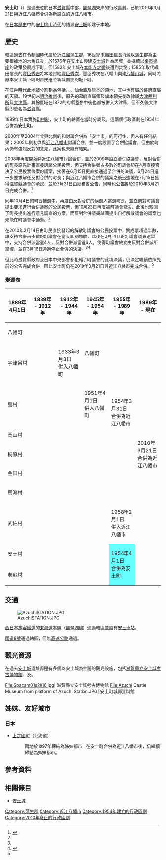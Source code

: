 {{日本町村 (廢除)
| 自治體名   = 安土
| 町村       = 町
| 町村章     =
| 日文原名   = 安土町
| 平假名     = あづちちょう
| 羅馬字拼音 = Azuchi-chō
| 都道府縣   = 滋賀縣
| 支廳       =
| 郡         = 蒲生郡
| 廢除時間   = 2010年3月21日
| 廢除理由   = 新設合併
| 廢除時處置 = 近江八幡市、'''安土町''' → [[近江八幡市|近江八幡市]]
| 現在自治體 = 近江八幡市
| 編號       = 25381-2
| 面積       = 24.3
| 邊界未定   =
| 人口       = 12,507
| 統計時間   = 2007年7月31日
| 自治體     = [[近江八幡市|近江八幡市]]、[[東近江市|東近江市]]
| 樹         =
| 花         =
| 鳥         =
| 其他象徵物 =
| 其他象徵   =
| 郵遞區號   = 521-1392
| 所在地     = 蒲生郡安土町大字小中1番地8號
| 電話號碼   = 748-46-3131
| 外部連結   = http://www.town.azuchi.shiga.jp/
| 地圖       =
| 註記       =
}}

'''安土町'''（{{jpn|j=安土町|hg=あづちちょう|rm=Azuchi chō|f=y}}）是過去位於日本[[滋賀縣|滋賀縣]]中部，[[琵琶湖|琵琶湖]]東岸的行政區劃，已於2010年3月21日與[[近江八幡市|近江八幡市]][[市町村合併|合併]]為新設立的近江八幡市。

在[[日本歷史|日本歷史]]中的[[安土桃山時代|安土桃山時代]]的語源[[安土城|安土城]]即建于本地。

== 歷史 ==

轄區過去在令制國時代屬於[[近江國|近江國]][[蒲生郡|蒲生郡]]，16世紀末[[織田信長|織田信長]]消滅以蒲生郡為主要根據地的六角氏後，於1576年在安土山興建[[安土城|安土城]]作為居城，並持續以[[樂市樂座|樂市樂座]]的政策發展成下町，但1582年安土城在[[本能寺之變|本能寺之變]]後遭到焚毀；1585年取代織田信長的[[豐臣秀吉|豐臣秀吉]]將本地封給[[豐臣秀次|豐臣秀次]]，豐臣秀次在八幡山興建[[八幡山城|八幡山城]]，同時將原本安土城下町的居民遷至新城南側的城下町。

在江戶時代此地被分割劃為包括{{Tsl|ja|郡山藩}}、{{Tsl|ja|仁正寺藩}}、{{Tsl|ja|川越藩}}、[[仙台藩|仙台藩]]及旗本的領地，其中也有屬於幕府直屬的天領。19世紀末[[明治維新|明治維新]]後，原先的幕府直屬領及旗本領先後改隸屬[[大津裁判所|大津裁判所]]及[[大津縣|大津縣]]，其餘區域在1872的府縣整併中後也都被併入大津縣，但不久後大津縣即更名為[[滋賀縣|滋賀縣]]。

1889年日本實施[[町村制|町村制]]，安土町的轄區在當時分屬{{Tsl|ja|安土村}}及{{Tsl|ja|老蘇村}}，這兩個行政區劃在1954年合併為'''安土町'''。

2000年至2004年曾與北側的{{Tsl|ja|能登川町}}和{{Tsl|ja|五個荘町|五個莊町}}討論合併為「安土市」的可行性，但未有任何結果；2005年則初次與[[近江八幡市|近江八幡市]]討論合併，並一度設置了合併協議會，但由於町內仍有強烈反對的意見，此案也未能有結果。

2008年再度開始與近江八幡市討論合併，並於2009年設立合併協議會，反對合併的町長原先計畫直接訴諸公民投票，但支持合併者占多數的町議會卻在4月直接否決了公民投票條案的議案，接著在6月15日更直接通過了合併的決議，6月24日進一步要求解任反對合併的町長；與近江八幡市合併的議案之後迅速地在7月15日獲得滋賀縣議會的承認，並於7月31日由總務省公告，同時也公告將於2010年3月21日完成合併。<ref name="Yonago">{{Cite web| url=http://www.city.yonago.lg.jp/secure/11776/data8.pdf| title=【事例】合併を巡る滋賀県安土町の经緯| date=2010-03-24| publisher=米子市政府| language=ja| accessdate=2020-03-21| archive-date=2020-03-21| archive-url=https://web.archive.org/web/20200321083503/http://www.city.yonago.lg.jp/secure/11776/data8.pdf| dead-url=no}}</ref>

同年10月4日的町長補選中，再度由反對合併的候選人當選町長，並立刻對町議會提出要求進行合併議案的公民投票，但10月23日再度被町議會否決，此後也駁回了町長提出進行意見調查的方案，而反對合併議員試圖提出自行解散議會的議案也未能在町議會中通過。<ref name="Yonago"/>

在2010年2月14日由町民直接發起的解散町議會的公民投票中，贊成票超過半數，讓支持合併占多數的町議會在當天即刻解散，此後在3月14日的町議會議員選舉中，支持合併派當選4人，反對合併派當選6人，使得町議會終於由反對合併派所掌控，並在3月16日通過停止合併的決議。<ref name="Yonago"/><ref>{{Cite web| url=https://www.jcp.or.jp/akahata/aik09/2010-01-15/2010011504_02_1.html| title=安土町と近江八幡市の合併問題 反対住民ら 総務省に訴え| date=2010-01-15| publisher=日本共產黨| language=ja| accessdate=2020-03-21| archive-date=2020-09-12| archive-url=https://web.archive.org/web/20200912130647/https://www.jcp.or.jp/akahata/aik09/2010-01-15/2010011504_02_1.html| dead-url=no}}</ref>

但此時滋賀縣政府及日本中央部會都拒絕了町議會的此項決議，仍決定繼續依照先前的公告完成合併，因此安土町仍在2010年3月21日與近江八幡市完成合併。<ref name="Yonago"/>

=== 變遷表 ===

{| class="wikitable" style="font-size:x-small;"
|-
! 1889年4月1日
! 1889年 - 1912年
! 1912年 - 1944年
! colspan=2 | 1945年 - 1954年
! 1955年 - 1989年
! 1989年 - 現在
! 現在
|-
| colspan=3 | 八幡町
| rowspan=2 | 八幡町
| rowspan=7 colspan=2 | 1954年3月31日<br />合併為近江八幡市
| rowspan=10 colspan=2 | 2010年3月21日<br />合併為近江八幡市
|-
| colspan=2 | 宇津呂村
| 1933年3月3日<br />併入八幡町
|-
| colspan=3 | 島村
| 1951年4月1日<br />併入八幡町
|-
| colspan=4 | 岡山村
|-
| colspan=4 | 桐原村
|-
| colspan=4 | 金田村
|-
| colspan=4 | 馬淵村
|-
| colspan=5 | 武佐村
| 1958年2月1日<br />併入近江八幡市
|-
| colspan=4 | 安土村
| rowspan=2 colspan=2 style="background-color:#6ff;" | 1954年4月1日<br />合併為安土町
|-
| colspan=4 | 老蘇村
|}

== 交通 ==

[[File:AzuchiSTATION.JPG|thumb]]

[[西日本旅客鐵道|西日本旅客鐵道]]的[[東海道本線|東海道本線]]（[[琵琶湖線|琵琶湖線]]）通過轄區並設有[[安土車站|安土車站]]。

[[國道8號 (日本)|國道8號]]通過轄區，但無[[高速公路|高速公路]]通過。

== 觀光資源 ==

在過去[[安土城|安土城]]遺址周邊有多個以安土城為主題的觀光設施，包括[[滋賀縣立安土城考古博物館|滋賀縣立安土城考古博物館]]、{{Tsl|ja|安土町城郭資料館}}及{{Tsl|ja|安土城天主信長の館|安土城天主信長之館}}。

<gallery widths=200px heights=200px>
File:Spacam01s2816.jpg| 滋賀縣立安土城考古博物館
File:Azuchi Castle Museum from platform of Azuchi Station.JPG| 安土町城郭資料館
</gallery>

== 姊妹、友好城市 ==

=== 日本 ===

* [[上之國町|上之國町]]（北海道）
*: 兩地於1997年締結為姊妹都市，在安土町合併為近江八幡市後，仍繼續締結為姊妹都市。

== 參考資料 ==
{{Reflist}}

== 相關條目 ==

* [[安土城|安土城]]

{{滋賀縣}}

[[Category:蒲生郡|Category:蒲生郡]]
[[Category:近江八幡市|Category:近江八幡市]]
[[Category:1954年建立的行政區劃|Category:1954年建立的行政區劃]]
[[Category:2010年廢止的行政區劃|Category:2010年廢止的行政區劃]]
